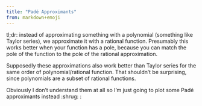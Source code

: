 ```yaml
---
title: "Padé Approximants"
from: markdown+emoji
---
```


tl;dr: instead of approximating something with a polynomial (something like
Taylor series), we approximate it with a rational
function. Presumably this works better when your function has a pole,
because you can match the pole of the function to the pole of the
rational approximation. 

Supposedly these approximations also work better than Taylor series
for the same order of polynomial/rational function. That shouldn't be
surprising, since polynomials are a subset of rational functions.

Obviously I don't understand them at all so I'm just going to plot some
Padé approximants instead :shrug: :

<div id="pade-approximant"></div>

<script type="module" src="./index.js"></script>
